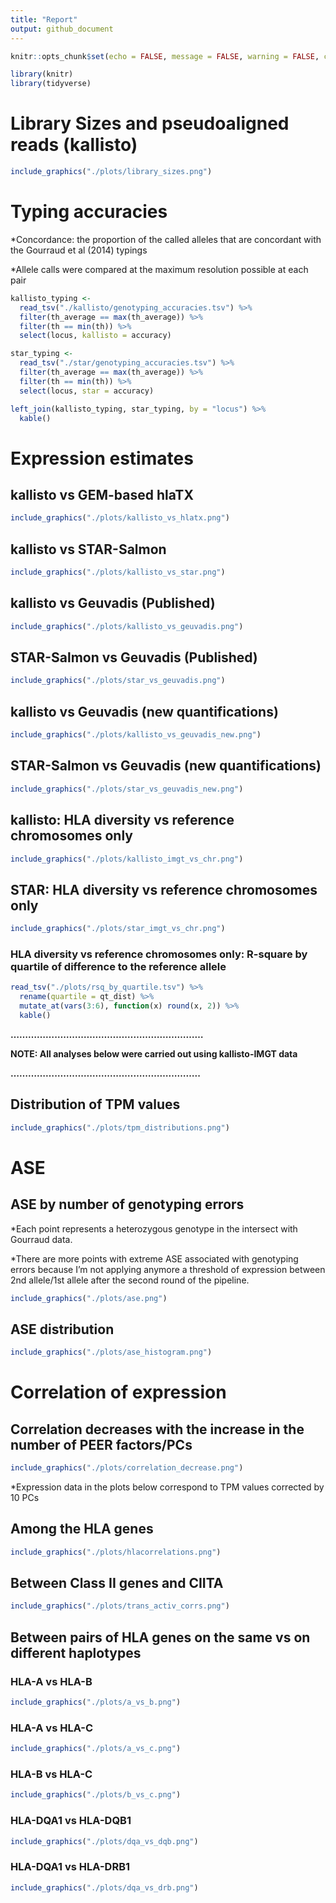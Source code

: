 ```yaml
---
title: "Report"
output: github_document
---
```


```r
knitr::opts_chunk$set(echo = FALSE, message = FALSE, warning = FALSE, comment = "")
```

```r
library(knitr)
library(tidyverse)
```

# Library Sizes and pseudoaligned reads (kallisto)

```r
include_graphics("./plots/library_sizes.png")
```

# Typing accuracies

\*Concordance: the proportion of the called alleles that are concordant with the Gourraud et al (2014) typings

\*Allele calls were compared at the maximum resolution possible at each pair

```r
kallisto_typing <-
  read_tsv("./kallisto/genotyping_accuracies.tsv") %>%
  filter(th_average == max(th_average)) %>%
  filter(th == min(th)) %>%
  select(locus, kallisto = accuracy)

star_typing <-
  read_tsv("./star/genotyping_accuracies.tsv") %>%
  filter(th_average == max(th_average)) %>%
  filter(th == min(th)) %>%
  select(locus, star = accuracy)

left_join(kallisto_typing, star_typing, by = "locus") %>%
  kable()
```

# Expression estimates

## kallisto vs GEM-based hlaTX

```r
include_graphics("./plots/kallisto_vs_hlatx.png")
```

## kallisto vs STAR-Salmon

```r
include_graphics("./plots/kallisto_vs_star.png")
```

## kallisto vs Geuvadis (Published)

```r
include_graphics("./plots/kallisto_vs_geuvadis.png")
```

## STAR-Salmon vs Geuvadis (Published)

```r
include_graphics("./plots/star_vs_geuvadis.png")
```

## kallisto vs Geuvadis (new quantifications)

```r
include_graphics("./plots/kallisto_vs_geuvadis_new.png")
```

## STAR-Salmon vs Geuvadis (new quantifications)

```r
include_graphics("./plots/star_vs_geuvadis_new.png")
```

## kallisto: HLA diversity vs reference chromosomes only

```r
include_graphics("./plots/kallisto_imgt_vs_chr.png")
```

## STAR: HLA diversity vs reference chromosomes only

```r
include_graphics("./plots/star_imgt_vs_chr.png")
```

### HLA diversity vs reference chromosomes only: R-square by quartile of difference to the reference allele

```r
read_tsv("./plots/rsq_by_quartile.tsv") %>%
  rename(quartile = qt_dist) %>%
  mutate_at(vars(3:6), function(x) round(x, 2)) %>%
  kable()
```

\linebreak

**..................................................................**

\linebreak

**NOTE: All analyses below were carried out using kallisto-IMGT data**

\linebreak

**.................................................................**


## Distribution of TPM values

```r
include_graphics("./plots/tpm_distributions.png")
```

# ASE 

## ASE by number of genotyping errors

\*Each point represents a heterozygous genotype in the intersect with Gourraud data.

\*There are more points with extreme ASE associated with genotyping errors because I'm not applying anymore a threshold of expression between 2nd allele/1st allele after the second round of the pipeline.

```r
include_graphics("./plots/ase.png")
```

## ASE distribution

```r
include_graphics("./plots/ase_histogram.png")
```

# Correlation of expression

## Correlation decreases with the increase in the number of PEER factors/PCs

```r
include_graphics("./plots/correlation_decrease.png")
```

\*Expression data in the plots below correspond to TPM values corrected by 10 PCs

## Among the HLA genes

```r
include_graphics("./plots/hlacorrelations.png")
```

## Between Class II genes and CIITA

```r
include_graphics("./plots/trans_activ_corrs.png")
```

## Between pairs of HLA genes on the same vs on different haplotypes

### HLA-A vs HLA-B

```r
include_graphics("./plots/a_vs_b.png")
```

### HLA-A vs HLA-C

```r
include_graphics("./plots/a_vs_c.png")
```

### HLA-B vs HLA-C

```r
include_graphics("./plots/b_vs_c.png")
```

### HLA-DQA1 vs HLA-DQB1

```r
include_graphics("./plots/dqa_vs_dqb.png")
```

### HLA-DQA1 vs HLA-DRB1

```r
include_graphics("./plots/dqa_vs_drb.png")
```
